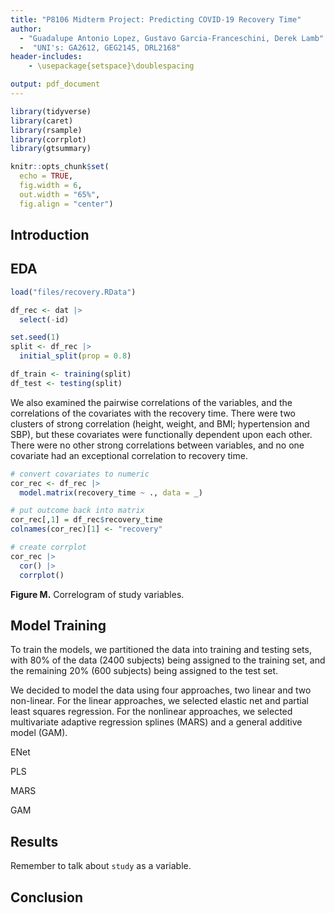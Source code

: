 ```yaml
---
title: "P8106 Midterm Project: Predicting COVID-19 Recovery Time"
author: 
  - "Guadalupe Antonio Lopez, Gustavo Garcia-Franceschini, Derek Lamb"
  -  "UNI's: GA2612, GEG2145, DRL2168"
header-includes:
    - \usepackage{setspace}\doublespacing

output: pdf_document
---
```


```r
library(tidyverse)
library(caret)
library(rsample)
library(corrplot)
library(gtsummary)

knitr::opts_chunk$set(
  echo = TRUE, 
  fig.width = 6,
  out.width = "65%",
  fig.align = "center")
```

## Introduction

## EDA

```r
load("files/recovery.RData")

df_rec <- dat |> 
  select(-id)

set.seed(1)
split <- df_rec |> 
  initial_split(prop = 0.8)

df_train <- training(split)
df_test <- testing(split)
```




We also examined the pairwise correlations of the variables, and the correlations of the covariates with the recovery time. There were two clusters of strong correlation (height, weight, and BMI; hypertension and SBP), but these covariates were functionally dependent upon each other. There were no other strong correlations between variables, and no one covariate had an exceptional correlation to recovery time.

```r
# convert covariates to numeric
cor_rec <- df_rec |> 
  model.matrix(recovery_time ~ ., data = _) 

# put outcome back into matrix
cor_rec[,1] = df_rec$recovery_time
colnames(cor_rec)[1] <- "recovery"

# create corrplot
cor_rec |> 
  cor() |> 
  corrplot()
```
**Figure M.** Correlogram of study variables.


## Model Training
To train the models, we partitioned the data into training and testing sets, with 80% of the data (2400 subjects) being assigned to the training set, and the remaining 20% (600 subjects) being assigned to the test set.

We decided to model the data using four approaches, two linear and two non-linear. For the linear approaches, we selected elastic net and partial least squares regression. For the nonlinear approaches, we selected multivariate adaptive regression splines (MARS) and a general additive model (GAM).

ENet

PLS

MARS

GAM


## Results 

Remember to talk about `study` as a variable.

## Conclusion
